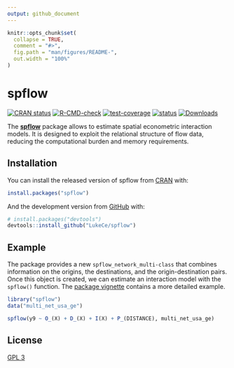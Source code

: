 ```yaml
---
output: github_document
---
```


<!-- README.md is generated from README.Rmd. Please edit that file -->

```r
knitr::opts_chunk$set(
  collapse = TRUE,
  comment = "#>",
  fig.path = "man/figures/README-",
  out.width = "100%"
)
```

# spflow

<!-- badges: start -->
[![CRAN status](https://www.r-pkg.org/badges/version/spflow)](https://CRAN.R-project.org/package=spflow)
[![R-CMD-check](https://github.com/LukeCe/spflow/workflows/R-CMD-check/badge.svg)](https://github.com/LukeCe/spflow/actions)
[![test-coverage](https://codecov.io/gh/LukeCe/spflow/branch/master/graph/badge.svg)](https://github.com/LukeCe/spflow/actions)
[![status](https://tinyverse.netlify.com/badge/spflow)](https://CRAN.R-project.org/package=spflow)
[![Downloads](https://cranlogs.r-pkg.org/badges/spflow?color=brightgreen)](https://www.r-pkg.org/pkg/spflow)
<!-- badges: end -->


The [**spflow**](https://lukece.github.io/spflow/) package allows to estimate spatial econometric interaction models.
It is designed to exploit the relational structure of flow data, reducing the computational burden and memory requirements.

## Installation

You can install the released version of spflow from [CRAN](https://CRAN.R-project.org/package=spflow) with:

``` r
install.packages("spflow")
```

And the  development version from [GitHub](https://github.com/) with:

``` r
# install.packages("devtools")
devtools::install_github("LukeCe/spflow")
```

## Example

The package provides a new `spflow_network_multi-class` that combines information on the origins, the destinations, and the origin-destination pairs.
Once this object is created, we can estimate an interaction model with the `spflow()` function. 
The [package vignette](https://lukece.github.io/spflow/articles/paris_commute_flows.html) contains a more detailed example.


```r
library("spflow")
data("multi_net_usa_ge")

spflow(y9 ~ O_(X) + D_(X) + I(X) + P_(DISTANCE), multi_net_usa_ge)
```


## License

[GPL 3](https://www.r-project.org/Licenses/GPL-3)

